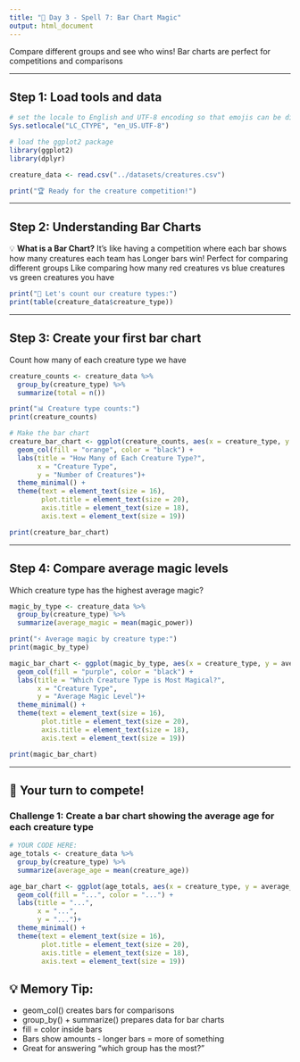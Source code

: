 ```yaml
---
title: "🔮 Day 3 - Spell 7: Bar Chart Magic"
output: html_document
---
```


Compare different groups and see who wins!
Bar charts are perfect for competitions and comparisons

---

## Step 1: Load tools and data

```r
# set the locale to English and UTF-8 encoding so that emojis can be displayed correctly
Sys.setlocale("LC_CTYPE", "en_US.UTF-8")

# load the ggplot2 package
library(ggplot2)
library(dplyr)

creature_data <- read.csv("../datasets/creatures.csv")

print("🏆 Ready for the creature competition!")
```

---

## Step 2: Understanding Bar Charts

💡 **What is a Bar Chart?**
It's like having a competition where each bar shows how many creatures each team has
Longer bars win! Perfect for comparing different groups
Like comparing how many red creatures vs blue creatures vs green creatures you have

```r
print("🎯 Let's count our creature types:")
print(table(creature_data$creature_type))
```

---

## Step 3: Create your first bar chart

Count how many of each creature type we have

```r
creature_counts <- creature_data %>%
  group_by(creature_type) %>%
  summarize(total = n())

print("📊 Creature type counts:")
print(creature_counts)

# Make the bar chart
creature_bar_chart <- ggplot(creature_counts, aes(x = creature_type, y = total)) +
  geom_col(fill = "orange", color = "black") +
  labs(title = "How Many of Each Creature Type?",
       x = "Creature Type",
       y = "Number of Creatures")+
  theme_minimal() +
  theme(text = element_text(size = 16),
        plot.title = element_text(size = 20),
        axis.title = element_text(size = 18),
        axis.text = element_text(size = 19))

print(creature_bar_chart)
```

---

## Step 4: Compare average magic levels

Which creature type has the highest average magic?

```r
magic_by_type <- creature_data %>%
  group_by(creature_type) %>%
  summarize(average_magic = mean(magic_power))

print("⚡ Average magic by creature type:")
print(magic_by_type)

magic_bar_chart <- ggplot(magic_by_type, aes(x = creature_type, y = average_magic)) +
  geom_col(fill = "purple", color = "black") +
  labs(title = "Which Creature Type is Most Magical?",
       x = "Creature Type",
       y = "Average Magic Level")+
  theme_minimal() +
  theme(text = element_text(size = 16),
        plot.title = element_text(size = 20),
        axis.title = element_text(size = 18),
        axis.text = element_text(size = 19))

print(magic_bar_chart)
```

---

## 🎈 Your turn to compete!

### Challenge 1: Create a bar chart showing the average age for each creature type 

```r
# YOUR CODE HERE:
age_totals <- creature_data %>%
  group_by(creature_type) %>%
  summarize(average_age = mean(creature_age))

age_bar_chart <- ggplot(age_totals, aes(x = creature_type, y = average_age)) +
  geom_col(fill = "...", color = "...") +
  labs(title = "...",
       x = "...",
       y = "...")+
  theme_minimal() +
  theme(text = element_text(size = 16),
        plot.title = element_text(size = 20),
        axis.title = element_text(size = 18),
        axis.text = element_text(size = 19))
```

## 💡 Memory Tip:
- geom_col() creates bars for comparisons
- group_by() + summarize() prepares data for bar charts
- fill = color inside bars
- Bars show amounts - longer bars = more of something
- Great for answering "which group has the most?"